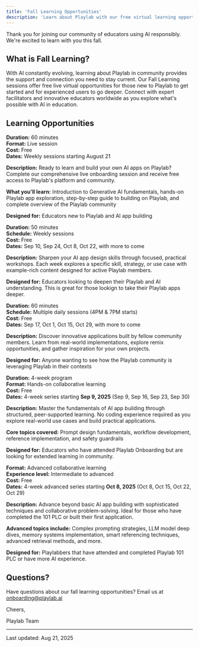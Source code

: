 ```yaml
---
title: 'Fall Learning Opportunities'
description: 'Learn about Playlab with our free virtual learning opportunities'
---
```


Thank you for joining our community of educators using AI responsibly. We're excited to learn with you this fall.

## <Icon icon="leaf-maple" size={24} /> What is Fall Learning?

With AI constantly evolving, learning about Playlab in community provides the support and connection you need to stay current. Our Fall Learning sessions offer free live virtual opportunities for those new to Playlab to get started and for experienced users to go deeper. Connect with expert facilitators and innovative educators worldwide as you explore what's possible with AI in education.

## <Icon icon="graduation-cap" size={24} /> Learning Opportunities

<CardGroup cols={1}>

<Card title="Intro to Playlab" icon="play" href="#">

**Duration:** 60 minutes  
**Format:** Live session  
**Cost:** Free  
**Dates:** Weekly sessions starting August 21

**Description:** Ready to learn and build your own AI apps on Playlab? Complete our comprehensive live onboarding session and receive free access to Playlab's platform and community.

**What you'll learn:**
Introduction to Generative AI fundamentals, hands-on Playlab app exploration, step-by-step guide to building on Playlab, and complete overview of the Playlab community

**Designed for:** Educators new to Playlab and AI app building

</Card>

<Card title="Skills Boost" icon="dumbbell" href="https://www.notion.so/playlabai/253a9d3778c58037b1e5d63bb8f8e31c?v=256a9d3778c580049211000c2616cfd7&source=copy_link">

**Duration:** 50 minutes  
**Schedule:** Weekly sessions  
**Cost:** Free  
**Dates:** Sep 10, Sep 24, Oct 8, Oct 22, with more to come

**Description:** Sharpen your AI app design skills through focused, practical workshops. Each week explores a specific skill, strategy, or use case with example-rich content designed for active Playlab members.

**Designed for:** Educators looking to deepen their Playlab and AI understanding. This is great for those lookign to take their Playlab apps deeper.

</Card>

<Card title="App Spotlight" icon="popcorn" href="https://www.notion.so/playlabai/253a9d3778c58037b1e5d63bb8f8e31c?v=256a9d3778c58083b7fd000c7ef1278c&source=copy_link">

**Duration:** 60 minutes  
**Schedule:** Multiple daily sessions (4PM & 7PM starts)  
**Cost:** Free  
**Dates:** Sep 17, Oct 1, Oct 15, Oct 29, with more to come

**Description:** Discover innovative applications built by fellow community members. Learn from real-world implementations, explore remix opportunities, and gather inspiration for your own projects.

**Designed for:** Anyone wanting to see how the Playlab community is leveraging Playlab in their contexts

</Card>

<Card title="101 PLC (Professional Learning Community)" icon="users" href="https://www.notion.so/playlabai/253a9d3778c58037b1e5d63bb8f8e31c?v=256a9d3778c580988a4f000cb1954f92&source=copy_link">

**Duration:** 4-week program  
**Format:** Hands-on collaborative learning  
**Cost:** Free  
**Dates:** 4-week series starting **Sep 9, 2025** (Sep 9, Sep 16, Sep 23, Sep 30)

**Description:** Master the fundamentals of AI app building through structured, peer-supported learning. No coding experience required as you explore real-world use cases and build practical applications.

**Core topics covered:**
Prompt design fundamentals, workflow development, reference implementation, and safety guardrails

**Designed for:** Educators who have attended Playlab Onboarding but are looking for extended learning in community.

</Card>

<Card title="201 PLC (Advanced Professional Learning Community)" icon="rocket" href="https://www.notion.so/playlabai/253a9d3778c58037b1e5d63bb8f8e31c?v=256a9d3778c580988a4f000cb1954f92&source=copy_link">

**Format:** Advanced collaborative learning  
**Experience level:** Intermediate to advanced  
**Cost:** Free  
**Dates:** 4-week advanced series starting **Oct 8, 2025** (Oct 8, Oct 15, Oct 22, Oct 29)

**Description:** Advance beyond basic AI app building with sophisticated techniques and collaborative problem-solving. Ideal for those who have completed the 101 PLC or built their first application.

**Advanced topics include:**
Complex prompting strategies, LLM model deep dives, memory systems implementation, smart referencing techniques, advanced retrieval methods, and more.

**Designed for:** Playlabbers that have attended and completed Playlab 101 PLC or have more AI experience.

</Card>

</CardGroup>

## <Icon icon="circle-question" size={24} /> Questions?

Have questions about our fall learning opportunities? Email us at [onboarding@playlab.ai](mailto:onboarding@playlab.ai)

Cheers,

Playlab Team

---

Last updated: Aug 21, 2025